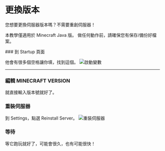 
# 更換版本

您想要更換伺服器版本嗎？不需要重創伺服器！

<Callout type="info">本教學僅適用於 Minecraft Java 版。</Callout>
<Callout type="warning">做任何動作前，請確保您有保存/備份好檔案。</Callout>

<Steps>
### 到 Startup 頁面

他會有很多個空格讓你填，找到這個。
![啟動變數](/panel/change-version/variables.png)

---

### 編輯 MINECRAFT VERSION

就直接輸入版本號就好了。

### 重裝伺服器

到 Settings，點選 Reinstall Server。
![重裝伺服器](/panel/change-version/reinstall.png)

### 等待

等它跑玩就好了，可能會很久，也有可能很快！

</Steps>
